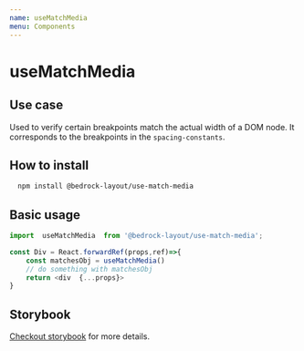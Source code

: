 ```yaml
---
name: useMatchMedia
menu: Components
---
```


# useMatchMedia

## Use case

Used to verify certain breakpoints match the actual width of a DOM node. It corresponds to the breakpoints in the `spacing-constants`.

## How to install

```bash
  npm install @bedrock-layout/use-match-media
```

## Basic usage

```javascript
import  useMatchMedia  from '@bedrock-layout/use-match-media';

const Div = React.forwardRef(props,ref)=>{
    const matchesObj = useMatchMedia()
    // do something with matchesObj
    return <div  {...props}>
}
```

## Storybook

[Checkout storybook](https://storybook.bedrock-layout.dev/?path=/story/usematchmedia--basic) for more details.
